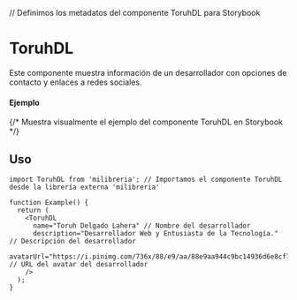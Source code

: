 
// Definimos los metadatos del componente ToruhDL para Storybook
<Meta of={ToruhDLStories} title="ToruhDL" />

# ToruhDL
Este componente muestra información de un desarrollador con opciones de contacto y enlaces a redes sociales.

#### Ejemplo
<Canvas of={ToruhDLStories.Default} /> {/* Muestra visualmente el ejemplo del componente ToruhDL en Storybook */}

## Uso
```tsx
import ToruhDL from 'milibreria'; // Importamos el componente ToruhDL desde la librería externa 'milibreria'

function Example() {
  return (
    <ToruhDL
      name="Toruh Delgado Lahera" // Nombre del desarrollador
      description="Desarrollador Web y Entusiasta de la Tecnología." // Descripción del desarrollador
      avatarUrl="https://i.pinimg.com/736x/88/e9/aa/88e9aa944c9bc14936d6e8cf7c954473.jpg" // URL del avatar del desarrollador
    />
  );
}


